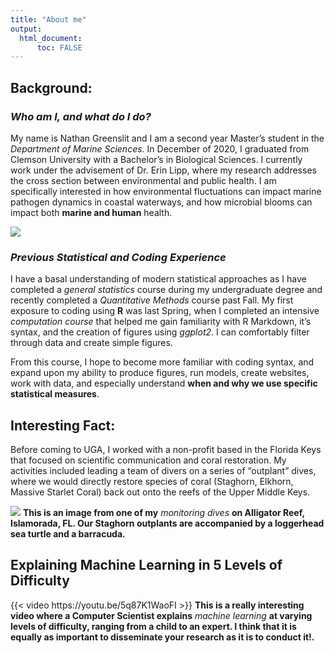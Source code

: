 ```yaml
---
title: "About me"
output: 
  html_document:
      toc: FALSE
---
```


## **Background:**

### *Who am I, and what do I do?*

My name is Nathan Greenslit and I am a second year Master's student in the *Department of Marine Sciences*. In December of 2020, I graduated from Clemson University with a Bachelor's in Biological Sciences. I currently work under the advisement of Dr. Erin Lipp, where my research addresses the cross section between environmental and public health. I am specifically interested in how environmental fluctuations can impact marine pathogen dynamics in coastal waterways, and how microbial blooms can impact both **marine and human** health.

::: {layout="[[-40,100,-40], [1]]"}
![](IMG_E4D34034FCA3-1.jpeg)
:::

### *Previous Statistical and Coding Experience*

I have a basal understanding of modern statistical approaches as I have completed a *general statistics* course during my undergraduate degree and recently completed a *Quantitative Methods* course past Fall.
My first exposure to coding using **R** was last Spring, when I completed an intensive *computation course* that helped me gain familiarity with R Markdown, it's syntax, and the creation of figures using *ggplot2*. I can comfortably filter through data and create simple figures.

From this course, I hope to become more familiar with coding syntax, and expand upon my ability to produce figures, run models, create websites, work with data, and especially understand **when and why we use specific statistical measures**.

## **Interesting Fact:**

Before coming to UGA, I worked with a non-profit based in the Florida Keys that focused on scientific communication and coral restoration. My activities included leading a team of divers on a series of "outplant" dives, where we would directly restore species of coral (Staghorn, Elkhorn, Massive Starlet Coral) back out onto the reefs of the Upper Middle Keys.

::: {layout="[[-40,200,-40], [1]]"}
![](IMG_DF444AD13ECA-1.jpeg){fig-env="mdframed"} 
**This is an image from one of my** *monitoring dives* **on Alligator Reef, Islamorada, FL. Our Staghorn outplants are accompanied by a loggerhead sea turtle and a barracuda.**
:::

## **Explaining Machine Learning in 5 Levels of Difficulty**

::: {layout="[[-40,300,-40], [1]]"}

{{< video https://youtu.be/5q87K1WaoFI >}}
**This is a really interesting video where a Computer Scientist explains** *machine learning* **at varying levels of difficulty, ranging from a child to an expert. I think that it is equally as important to disseminate your research as it is to conduct it!.**
:::


